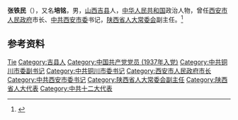 {{Otheruses|other=名为张铁民的其他人物|张铁民}}

'''张铁民'''（{{bd|1920年||1985年|}}），又名'''培铭'''，男，[[山西|山西]][[吉县|吉县]]人，[[中华人民共和国|中华人民共和国]]政治人物，曾任[[西安市人民政府|西安市人民政府]]市长、[[中共西安市委|中共西安市委]]书记，[[陕西省人大常委会|陕西省人大常委会]]副主任。<ref>{{Cite web|title=张铁民|url=http://117.39.29.29/lszs/show-187959.html|accessdate=2020-07-20|work=西安市地方志办公室|archive-date=2020-07-20|archive-url=https://web.archive.org/web/20200720090658/http://117.39.29.29/lszs/show-187959.html}}</ref>

== 参考资料 ==
{{reflist}}

{{中国人物小作品}}
{{西安市市长}}

{{Authority control}}
{{DEFAULTSORT:Zhang张}}
[[Category:张姓|Tie]]
[[Category:吉县人|Category:吉县人]]
[[Category:中国共产党党员_(1937年入党)|Category:中国共产党党员 (1937年入党)]]
[[Category:中共铜川市委副书记|Category:中共铜川市委副书记]]
[[Category:中共铜川市委书记|Category:中共铜川市委书记]]
[[Category:西安市人民政府市长|Category:西安市人民政府市长]]
[[Category:中共西安市委书记|Category:中共西安市委书记]]
[[Category:陕西省人大常委会副主任|Category:陕西省人大常委会副主任]]
[[Category:陕西省人大代表|Category:陕西省人大代表]]
[[Category:中共十二大代表|Category:中共十二大代表]]